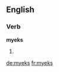==English==

===Verb===
'''myeks'''

# {{qualifier|Geordie}} {{third-person singular of|[[myek]]}}

[[de:myeks]]
[[fr:myeks]]